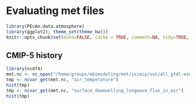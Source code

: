 
Evaluating met files
=====================

```r
library(PEcAn.data.atmosphere)
library(ggplot2); theme_set(theme_bw())
knitr::opts_chunk$set(echo=FALSE, cache = TRUE, comment=NA, tidy=TRUE, warning=FALSE, results = 'hide', fig.width = 10)
```

## CMIP-5 history


```r
library(ncdf4)
met.nc <- nc_open("/home/groups/ebimodeling/met/isimip/out/all_gfdl-esm2m_hist_1951-2005.nc")
tmp <- ncvar_get(met.nc, "air_temperature")
hist(tmp)
tmp <- ncvar_get(met.nc, "surface_downwelling_longwave_flux_in_air")
hist(tmp)


```
